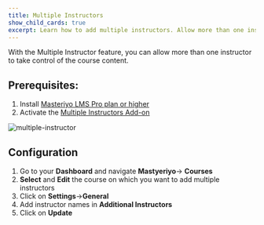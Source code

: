 ```yaml
---
title: Multiple Instructors
show_child_cards: true
excerpt: Learn how to add multiple instructors. Allow more than one instructor to take control of the course content.
---
```


With the Multiple Instructor feature, you can allow more than one instructor to take control of the course content.

## Prerequisites: 
1. Install [Masteriyo LMS Pro plan or higher](https://docs.masteriyo.com/getting-started/installation#installing-masteriyo-lms-pro-version)
2. Activate the [Multiple Instructors Add-on](https://docs.masteriyo.com/getting-started/activate-masteriyo-addons)

![multiple-instructor](https://user-images.githubusercontent.com/24367265/189648343-b7046b89-6d86-4ff8-ab1c-6daeacf9a2eb.png)

## Configuration
1. Go to your  **Dashboard** and navigate **Mastyeriyo**-> **Courses**
2. **Select** and **Edit** the course on which you want to add multiple instructors
3. Click on **Settings**->**General**
4. Add instructor names in **Additional Instructors**
5. Click on **Update**
